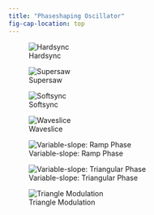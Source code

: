 ---
title: "Phaseshaping Oscillator"
fig-cap-location: top
---

::: {layout-ncol=2}
![Hardsync](../assets/phaseshaper/hardsync.gif)

![Supersaw](../assets/phaseshaper/supersaw.gif)

![Softsync](../assets/phaseshaper/softsync.gif)

![Waveslice](../assets/phaseshaper/waveslice.gif)

![Variable-slope: Ramp Phase](../assets/phaseshaper/var_slope.gif)

![Variable-slope: Triangular Phase](../assets/phaseshaper/var_tri.gif)

![Triangle Modulation](../assets/phaseshaper/trimod.gif)
:::